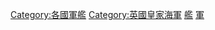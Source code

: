 [[Category:各國軍艦|Category:各國軍艦]]
[[Category:英國皇家海軍|Category:英國皇家海軍]]
[[Category:英國軍事裝備|艦]]
[[Category:英國船艦|軍]]